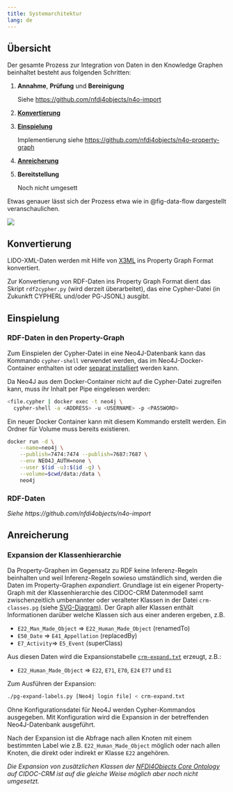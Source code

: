```yaml
---
title: Systemarchitektur
lang: de
---
```


## Übersicht

Der gesamte Prozess zur Integration von Daten in den Knowledge Graphen beinhaltet besteht aus folgenden Schritten:

1. **Annahme**, **Prüfung** und **Bereinigung**

   Siehe <https://github.com/nfdi4objects/n4o-import>

2. **[Konvertierung](#konvertierung)**

3. **[Einspielung](#einspielung)**

   Implementierung siehe <https://github.com/nfdi4objects/n4o-property-graph>

4. **[Anreicherung](#anreicherung)**

5. **Bereitstellung**

   Noch nicht umgesett

Etwas genauer lässt sich der Prozess etwa wie in @fig-data-flow dargestellt veranschaulichen.

![](img/data-flow.svg){#fig-data-flow}

## Konvertierung

LIDO-XML-Daten werden mit Hilfe von [X3ML](https://github.com/isl/x3ml)
ins Property Graph Format konvertiert. 

Zur Konvertierung von RDF-Daten ins Property Graph Format dient das Skript
`rdf2cypher.py` (wird derzeit überarbeitet), das eine Cypher-Datei (in Zukunkft
CYPHERL und/oder PG-JSONL) ausgibt.

## Einspielung

### RDF-Daten in den Property-Graph

Zum Einspielen der Cypher-Datei in eine Neo4J-Datenbank kann das Kommando
`cypher-shell` verwendet werden, das im Neo4J-Docker-Container enthalten ist
oder [separat installiert](https://neo4j.com/deployment-center/?cypher-shell)
werden kann.

Da Neo4J aus dem Docker-Container nicht auf die Cypher-Datei zugreifen kann,
muss ihr Inhalt per Pipe eingelesen werden:

```bash
<file.cypher | docker exec -t neo4j \
  cypher-shell -a <ADDRESS> -u <USERNAME> -p <PASSWORD>
```

Ein neuer Docker Container kann mit diesem Kommando erstellt werden. Ein Ordner
für Volume muss bereits existieren.

```bash
docker run -d \
    --name=neo4j \
    --publish=7474:7474 --publish=7687:7687 \
    --env NEO4J_AUTH=none \
    --user $(id -u):$(id -g) \
    --volume=$cwd/data:/data \
    neo4j 
```

### RDF-Daten

*Siehe https://github.com/nfdi4objects/n4o-import*

## Anreicherung

### Expansion der Klassenhierarchie

Da Property-Graphen im Gegensatz zu RDF keine Inferenz-Regeln beinhalten und
weil Inferenz-Regeln sowieso umständlich sind, werden die Daten im
Property-Graphen *expandiert*.  Grundlage ist ein eigener Property-Graph mit
der Klassenhierarchie des CIDOC-CRM Datenmodell samt zwischenzeitlich
umbenannter oder veralteter Klassen in der Datei `crm-classes.pg` (siehe
[SVG-Diagram](img/crm-classes.svg)). Der Graph aller Klassen enthält Informationen
darüber welche Klassen sich aus einer anderen ergeben, z.B.

- `E22_Man_Made_Object` => `E22_Human_Made_Object` (renamedTo)
- `E50_Date` => `E41_Appellation` (replacedBy)
- `E7_Activity`=> `E5_Event` (superClass)

Aus diesen Daten wird die Expansionstabelle [`crm-expand.txt`](crm-expand.txt)
erzeugt, z.B.:

- `E22_Human_Made_Object` => `E22`, `E71`, `E70`, `E24` `E77` und `E1`

Zum Ausführen der Expansion: 

~~~sh
./pg-expand-labels.py [Neo4j login file] < crm-expand.txt
~~~

Ohne Konfigurationsdatei für Neo4J werden Cypher-Kommandos ausgegeben. Mit
Konfiguration wird die Expansion in der betreffenden Neo4J-Datenbank
ausgeführt.

Nach der Expansion ist die Abfrage nach allen Knoten mit einem bestimmten Label
wie z.B. `E22_Human_Made_Object` möglich oder nach allen Knoten, die direkt
oder indirekt er Klasse `E22` angehören.

*Die Expansion von zusätzlichen Klassen der [NFDI4Objects Core
Ontology](https://github.com/nfdi4objects/n4o-core-ontology) auf CIDOC-CRM ist
auf die gleiche Weise möglich aber noch nicht umgesetzt.*


